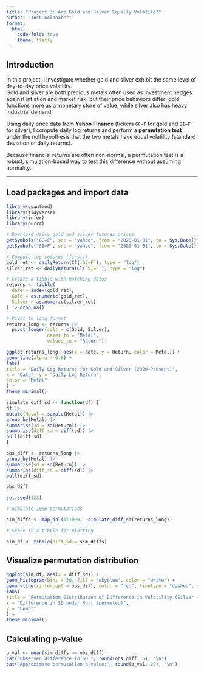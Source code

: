 ```yaml
---
title: "Project 3: Are Gold and Silver Equally Volatile?"
author: "Josh Goldhaber"
format:
  html:
    code-fold: true
    theme: flatly
---
```


## Introduction

In this project, I investigate whether gold and silver exhibit the same level of day-to-day price volatility.  
Gold and silver are both precious metals often used as investment hedges against inflation and market risk, but their price behaviors differ: gold functions more as a monetary store of value, while silver also has heavy industrial demand.

Using daily price data from **Yahoo Finance** (tickers `GC=F` for gold and `SI=F` for silver), I compute daily log returns and perform a **permutation test** under the null hypothesis that the two metals have equal volatility (standard deviation of daily returns).  

Because financial returns are often non-normal, a permutation test is a robust, simulation-based way to test this difference without assuming normality.

---

## Load packages and import data
```r
library(quantmod)
library(tidyverse)
library(infer)
library(purrr)

# Download daily gold and silver futures prices
getSymbols("GC=F", src = "yahoo", from = "2020-01-01", to = Sys.Date())
getSymbols("SI=F", src = "yahoo", from = "2020-01-01", to = Sys.Date())

# Compute log returns (first!)
gold_ret <- dailyReturn(Cl(`GC=F`), type = "log")
silver_ret <- dailyReturn(Cl(`SI=F`), type = "log")

# Create a tibble with matching dates
returns <- tibble(
  date = index(gold_ret),
  Gold = as.numeric(gold_ret),
  Silver = as.numeric(silver_ret)
) |> drop_na()

# Pivot to long format
returns_long <- returns |>
  pivot_longer(cols = c(Gold, Silver),
               names_to = "Metal",
               values_to = "Return")

```


```r
ggplot(returns_long, aes(x = date, y = Return, color = Metal)) +
geom_line(alpha = 0.6) +
labs(
title = "Daily Log Returns for Gold and Silver (2020–Present)",
x = "Date", y = "Daily Log Return",
color = "Metal"
) +
theme_minimal()

```

```r
simulate_diff_sd <- function(df) {
df |>
mutate(Metal = sample(Metal)) |>
group_by(Metal) |>
summarise(sd = sd(Return)) |>
summarise(diff_sd = diff(sd)) |>
pull(diff_sd)
}

```

```r
obs_diff <- returns_long |>
group_by(Metal) |>
summarise(sd = sd(Return)) |>
summarise(diff_sd = diff(sd)) |>
pull(diff_sd)

obs_diff

```


```r
set.seed(123)

# Simulate 1000 permutations

sim_diffs <- map_dbl(1:1000, ~simulate_diff_sd(returns_long))

# Store in a tibble for plotting

sim_df <- tibble(diff_sd = sim_diffs)

```

## Visualize permutation distribution
```r
ggplot(sim_df, aes(x = diff_sd)) +
geom_histogram(bins = 30, fill = "skyblue", color = "white") +
geom_vline(xintercept = obs_diff, color = "red", linetype = "dashed", size = 1) +
labs(
title = "Permutation Distribution of Difference in Volatility (Silver − Gold)",
x = "Difference in SD under Null (permuted)",
y = "Count"
) +
theme_minimal()

```

## Calculating p-value 
```r
p_val <- mean(sim_diffs >= obs_diff)
cat("Observed difference in SD:", round(obs_diff, 5), "\n")
cat("Approximate permutation p-value:", round(p_val, 20), "\n")

```


